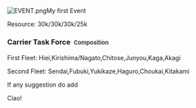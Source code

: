 [[File:EVENT.png|thumb]]My first Event

Resource: 30k/30k/30k/25k
===Carrier Task Force  <span style="color:rgb(58,58,58);font-size:13px;line-height:21px;">Composition</span>===
First Fleet: Hiei,Kirishima/Nagato,Chitose,Junyou,Kaga,Akagi

Second Fleet: Sendai,Fubuki,Yukikaze,Haguro,Choukai,Kitakami







If any suggestion do add

Ciao!<ac_metadata title="Is my fleet ready for Easy and Medium ?"> </ac_metadata>